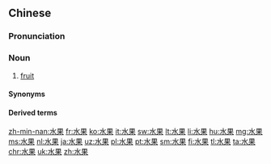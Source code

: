 ==Chinese==
{{zh-forms}}

===Pronunciation===
{{zh-pron
|m=shuǐguǒ,er=y
|c=seoi2 gwo2
|g=sui3 'guo3
|h=pfs=súi-kó;gd=sui3 guo3
|j=sui2 gue2
|mn=qz:chúi-kér/tw,xm,zz:chúi-kó
|w=2sr ku
|x=xyei3 go3
|ma=y
|cat=n
}}

===Noun===
{{zh-noun}}

# [[fruit]]

====Synonyms====
{{zh-dial}}

====Derived terms====
{{zh-der|超級水果|水果酒|水果色拉|水果沙拉}}

{{zh-cat|Beginning}}

[[zh-min-nan:水果]]
[[fr:水果]]
[[ko:水果]]
[[it:水果]]
[[sw:水果]]
[[lt:水果]]
[[li:水果]]
[[hu:水果]]
[[mg:水果]]
[[ms:水果]]
[[nl:水果]]
[[ja:水果]]
[[uz:水果]]
[[pl:水果]]
[[pt:水果]]
[[sm:水果]]
[[fi:水果]]
[[tl:水果]]
[[ta:水果]]
[[chr:水果]]
[[uk:水果]]
[[zh:水果]]